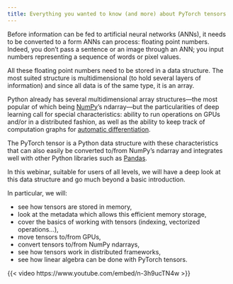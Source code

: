 ```yaml
---
title: Everything you wanted to know (and more) about PyTorch tensors
---
```


:::{.def}

Before information can be fed to artificial neural networks (ANNs), it needs to be converted to a form ANNs can process: floating point numbers. Indeed, you don't pass a sentence or an image through an ANN; you input numbers representing a sequence of words or pixel values.

All these floating point numbers need to be stored in a data structure. The most suited structure is multidimensional (to hold several layers of information) and since all data is of the same type, it is an array.

Python already has several multidimensional array structures—the most popular of which being [NumPy](https://numpy.org/)'s ndarray—but the particularities of deep learning call for special characteristics: ability to run operations on GPUs and/or in a distributed fashion, as well as the ability to keep track of computation graphs for [automatic differentiation](https://en.wikipedia.org/wiki/Automatic_differentiation).

The PyTorch tensor is a Python data structure with these characteristics that can also easily be converted to/from NumPy's ndarray and integrates well with other Python libraries such as [Pandas](https://pandas.pydata.org/).

In this webinar, suitable for users of all levels, we will have a deep look at this data structure and go much beyond a basic introduction.

In particular, we will:

- see how tensors are stored in memory,
- look at the metadata which allows this efficient memory storage,
- cover the basics of working with tensors (indexing, vectorized operations...),
- move tensors to/from GPUs,
- convert tensors to/from NumPy ndarrays,
- see how tensors work in distributed frameworks,
- see how linear algebra can be done with PyTorch tensors.

:::

{{< video https://www.youtube.com/embed/n-3h9ucTN4w >}}

<!-- <br> -->
<!-- <script src="https://giscus.app/client.js" -->
<!-- data-repo="WestDRI/arc-training" -->
<!-- data-repo-id="R_kgDOIk69QA" -->
<!-- data-category-id="DIC_kwDOIk69QM4CS9oA" -->
<!-- data-mapping="url" -->
<!-- data-strict="1" -->
<!-- data-reactions-enabled="0" -->
<!-- data-emit-metadata="0" -->
<!-- data-input-position="bottom" -->
<!-- data-theme="preferred_color_scheme" -->
<!-- data-lang="en" -->
<!-- crossorigin="anonymous" -->
<!-- async> -->
<!-- </script> -->
